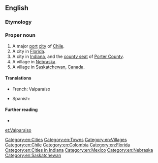 {{also|Valparaíso}}
==English==

===Etymology===
{{rfe|lang=en}}

===Proper noun===
{{en-proper noun}}

# A major [[port]] [[city]] of [[Chile]].
# A city in [[Florida]].
# A city in [[Indiana]], and the [[county seat]] of [[Porter County]].
# A village in [[Nebraska]].
# A village in [[Saskatchewan]], [[Canada]].

====Translations====
{{trans-top|city}}
* French: Valparaíso
{{trans-mid}}
* Spanish: {{t+|es|Valparaíso}}
{{trans-bottom}}

====Further reading====
* {{projectlink|wikipedia}}

[[Category:en:Cities]]
[[Category:en:Towns]]
[[Category:en:Villages]]
[[Category:en:Chile]]
[[Category:en:Colombia]]
[[Category:en:Florida]]
[[Category:en:Cities in Indiana]]
[[Category:en:Mexico]]
[[Category:en:Nebraska]]
[[Category:en:Saskatchewan]]

[[et:Valparaiso]]